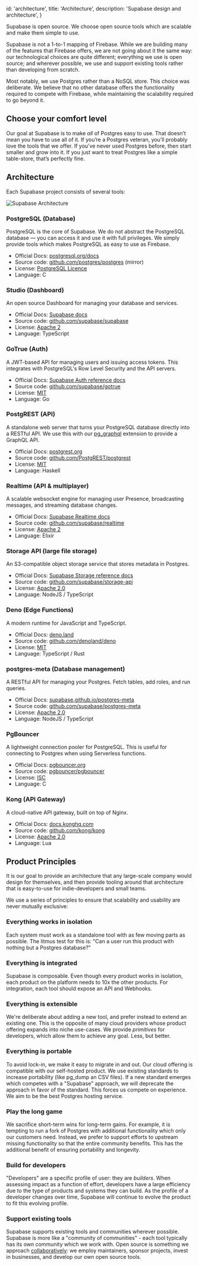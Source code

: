 
  id: 'architecture',
  title: 'Architecture',
  description: 'Supabase design and architecture',
}

Supabase is open source. We choose open source tools which are scalable and make them simple to use.

Supabase is not a 1-to-1 mapping of Firebase. While we are building many of the features that Firebase offers, we are not going about it the same way:
our technological choices are quite different; everything we use is open source; and wherever possible, we use and support existing tools rather than developing from scratch.

Most notably, we use Postgres rather than a NoSQL store. This choice was deliberate. We believe that no other database offers the functionality required to compete with Firebase, while maintaining the scalability required to go beyond it.

## Choose your comfort level

Our goal at Supabase is to make _all_ of Postgres easy to use. That doesn’t mean you have to use all of it. If you’re a Postgres veteran, you’ll probably love the tools that we offer. If you’ve never used Postgres before, then start smaller and grow into it. If you just want to treat Postgres like a simple table-store, that’s perfectly fine.

## Architecture

Each Supabase project consists of several tools:

![Supabase Architecture](/docs/img/supabase-architecture.png)

### PostgreSQL (Database)

PostgreSQL is the core of Supabase. We do not abstract the PostgreSQL database — you can access it and use it with full privileges. We simply provide tools which makes PostgreSQL as easy to use as Firebase.

- Official Docs: [postgresql.org/docs](https://www.postgresql.org/docs/current/index.html)
- Source code: [github.com/postgres/postgres](https://github.com/postgres/postgres) (mirror)
- License: [PostgreSQL Licence](https://www.postgresql.org/about/licence/)
- Language: C

### Studio (Dashboard)

An open source Dashboard for managing your database and services.

- Official Docs: [Supabase docs](/docs)
- Source code: [github.com/supabase/supabase](https://github.com/supabase/supabase/tree/master/studio)
- License: [Apache 2](https://github.com/supabase/supabase/blob/master/LICENSE)
- Language: TypeScript

### GoTrue (Auth)

A JWT-based API for managing users and issuing access tokens. This integrates with PostgreSQL's Row Level Security and the API servers.

- Official Docs: [Supabase Auth reference docs](/docs/reference/auth)
- Source code: [github.com/supabase/gotrue](https://github.com/supabase/gotrue)
- License: [MIT](https://github.com/supabase/gotrue/blob/master/LICENSE)
- Language: Go

### PostgREST (API)

A standalone web server that turns your PostgreSQL database directly into a RESTful API.
We use this with our [pg_graphql](https://github.com/supabase/pg_graphql) extension to provide a GraphQL API.

- Official Docs: [postgrest.org](https://postgrest.org/)
- Source code: [github.com/PostgREST/postgrest](https://github.com/PostgREST/postgrest)
- License: [MIT](https://github.com/PostgREST/postgrest/blob/main/LICENSE)
- Language: Haskell

### Realtime (API & multiplayer)

A scalable websocket engine for managing user Presence, broadcasting messages, and streaming database changes.

- Official Docs: [Supabase Realtime docs](/docs/guides/realtime)
- Source code: [github.com/supabase/realtime](https://github.com/supabase/realtime)
- License: [Apache 2](https://github.com/supabase/realtime/blob/main/LICENSE)
- Language: Elixir

### Storage API (large file storage)

An S3-compatible object storage service that stores metadata in Postgres.

- Official Docs: [Supabase Storage reference docs](/docs/reference/storage)
- Source code: [github.com/supabase/storage-api](https://github.com/supabase/storage-api)
- License: [Apache 2.0](https://github.com/supabase/storage-api/blob/master/LICENSE)
- Language: NodeJS / TypeScript

### Deno (Edge Functions)

A modern runtime for JavaScript and TypeScript.

- Official Docs: [deno.land](https://deno.land/)
- Source code: [github.com/denoland/deno](https://github.com/denoland/deno)
- License: [MIT](https://github.com/denoland/deno/blob/main/LICENSE.md)
- Language: TypeScript / Rust

### postgres-meta (Database management)

A RESTful API for managing your Postgres. Fetch tables, add roles, and run queries.

- Official Docs: [supabase.github.io/postgres-meta](https://supabase.github.io/postgres-meta/)
- Source code: [github.com/supabase/postgres-meta](https://github.com/supabase/postgres-meta)
- License: [Apache 2.0](https://github.com/supabase/postgres-meta/blob/master/LICENSE)
- Language: NodeJS / TypeScript

### PgBouncer

A lightweight connection pooler for PostgreSQL. This is useful for connecting to Postgres when using Serverless functions.

- Official Docs: [pgbouncer.org](http://www.pgbouncer.org/)
- Source code: [pgbouncer/pgbouncer](https://github.com/pgbouncer/pgbouncer)
- License: [ISC](https://github.com/pgbouncer/pgbouncer/blob/master/COPYRIGHT)
- Language: C

### Kong (API Gateway)

A cloud-native API gateway, built on top of Nginx.

- Official Docs: [docs.konghq.com](https://docs.konghq.com/)
- Source code: [github.com/kong/kong](https://github.com/kong/kong)
- License: [Apache 2.0](https://github.com/Kong/kong/blob/master/LICENSE)
- Language: Lua

## Product Principles

It is our goal to provide an architecture that any large-scale company would design for themselves,
and then provide tooling around that architecture that is easy-to-use for indie-developers and small teams.

We use a series of principles to ensure that scalability and usability are never mutually exclusive:

### Everything works in isolation

Each system must work as a standalone tool with as few moving parts as possible.
The litmus test for this is: "Can a user run this product with nothing but a Postgres database?"

### Everything is integrated

Supabase is composable. Even though every product works in isolation, each product on the platform needs to 10x the other products.
For integration, each tool should expose an API and Webhooks.

### Everything is extensible

We're deliberate about adding a new tool, and prefer instead to extend an existing one.
This is the opposite of many cloud providers whose product offering expands into niche use-cases. We provide _primitives_ for developers, which allow them to achieve any goal.
Less, but better.

### Everything is portable

To avoid lock-in, we make it easy to migrate in and out. Our cloud offering is compatible with our self-hosted product.
We use existing standards to increase portability (like pg_dump an CSV files). If a new standard emerges which competes with a "Supabase" approach, we will deprecate the approach in favor of the standard.
This forces us compete on experience. We aim to be the best Postgres hosting service.

### Play the long game

We sacrifice short-term wins for long-term gains. For example, it is tempting to run a fork of Postgres with additional functionality which only our customers need.
Instead, we prefer to support efforts to upstream missing functionality so that the entire community benefits. This has the additional benefit of ensuring portability and longevity.

### Build for developers

"Developers" are a specific profile of user: they are _builders_.
When assessing impact as a function of effort, developers have a large efficiency due to the type of products and systems they can build.
As the profile of a developer changes over time, Supabase will continue to evolve the product to fit this evolving profile.

### Support existing tools

Supabase supports existing tools and communities wherever possible. Supabase is more like a "community of communities" - each tool typically has its own community which we work with.
Open source is something we approach [collaboratively](https://supabase.com/blog/supabase-series-b#giving-back): we employ maintainers, sponsor projects, invest in businesses, and develop our own open source tools.


